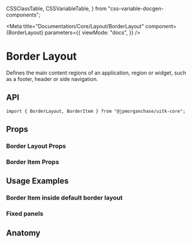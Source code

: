   CSSClassTable,
  CSSVariableTable,
} from "css-variable-docgen-components";

<Meta
  title="Documentation/Core/Layout/BorderLayout"
  component={BorderLayout}
  parameters={{
    viewMode: "docs",
  }}
/>

# Border Layout

Defines the main content regions of an application, region or widget, such as a footer, header or side navigation.

<Canvas>
  <Story id="core-layout-borderlayout--toolkit-border-layout" />
</Canvas>

## API

```
import { BorderLayout, BorderItem } from "@jpmorganchase/uitk-core";
```

## Props

### Border Layout Props

<ArgsTable of={BorderLayout} />

### Border Item Props

<ArgsTable of={BorderItem} />

## Usage Examples

### Border Item inside default border layout

<Canvas>
  <Story id="core-layout-borderlayout-borderitem--toolkit-border-item" />
</Canvas>

### Fixed panels

<Canvas>
  <Story id="core-layout-borderlayout--toolkit-border-layout-fixed-panels" />
</Canvas>

## Anatomy

<Canvas>
  <ComponentAnatomy showLegend>
    <BorderLayout>
      <BorderItem></BorderItem>
    </BorderLayout>
  </ComponentAnatomy>
</Canvas>
